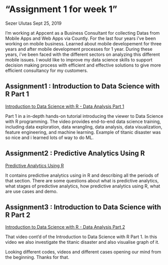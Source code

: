 # "Assignment 1 for week 1"

Sezer Ulutas
Sept 25, 2019

I’m working at Appcent as a Business Consultant for collecting Datas from Mobile Apps and Web Apps via Countly. For the last four years i’ve been working on mobile business. Learned about mobile developement for three years and after mobile development processes for 1 year. During these years, i’ve been faced with the different sectors on analyzing this different mobile issues. I would like to improve my data science skills to support decision making process with efficient and effective solutions to give more efficient consultancy for my customers.

## Assignment1 : Introduction to Data Science with R Part 1

[Introduction to Data Science with R - Data Analysis Part 1](https://www.youtube.com/watch?v=32o0DnuRjfg)

Part 1 in a in-depth hands-on tutorial introducing the viewer to Data Science with R programming. The video provides end-to-end data science training, including data exploration, data wrangling, data analysis, data visualization, feature engineering, and machine learning. Example of titanic disaster was so nice and i learned lots of way to do ML.

## Assignment2 : Predictive Analytics Using R

[Predictive Analytics Using R ](https://www.youtube.com/watch?v=DPAsYtUHkkM)

It contains predictive analytics using in R and describing all the periods of that section. There are some questions about what is predictive analytics, what stages of predictive analytics, how predictive analytics using R, what are use cases and demo.

## Assignment3 : Introduction to Data Science with R Part 2

[Introduction to Data Science with R - Data Analysis Part 2](https://youtube.com/watch?v=u6sahb7Hmog)

That video cont'd of the Introduction to Data Science with R Part 1. In this video we also investigate the titanic disaster and also visualise graph of it.


Looking different codes, videos and different cases opening our mind from the beginning. Thanks for that.


